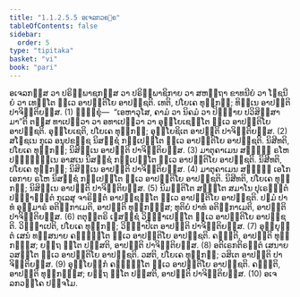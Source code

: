 ```yaml
---
title: "1.1.2.5.5 ອເຈລກວຄ຺ຄ"
tableOfContents: false
sidebar:
  order: 5
type: "tipitaka"
basket: "vi"
book: "pari"
---
```



<DynamicBreadcrumb />

<Division number="169" book="pari">

<Paragraph number="429" book="pari">
ອເຈລກສ຺ສ ວາ ປຣິພ຺ພາຊກສ຺ສ ວາ ປຣິພ຺ພາຊິກາຍ ວາ ສຫຕ຺ຖາ ຂາທນີຍໍ ວາ ໂຠຊນີຍໍ ວາ ເທນ຺ໂຕ ທ຺ເວ ອາປຕ຺ຕິໂຍ ອາປຊ຺ຊຕິ. ເທຕິ, ປໂຍເຄ ທຸກ຺ກຏໍ; ທິນ຺ເນ ອາປຕ຺ຕິ ປາຈິຕ຺ຕິຍສ຺ສ. (1)
</Paragraph>

<Paragraph number="430" book="pari">
ຠິກ຺ຂຸໍ—  “ເອຫາວຸໂສ, ຄາມໍ ວາ ນິຄມໍ ວາ ປິຓ຺ຑາຍ ປວິສິສ຺ສາມາ”ຕິ ຕສ຺ສ ທາເປຕ຺ວາ ວາ ອທາເປຕ຺ວາ ວາ ອຸຍ຺ໂຍເຊນ຺ໂຕ ທ຺ເວ ອາປຕ຺ຕິໂຍ ອາປຊ຺ຊຕິ. ອຸຍ຺ໂຍເຊຕິ, ປໂຍເຄ ທຸກ຺ກຏໍ; ອຸຍ຺ໂຍຊິເຕ ອາປຕ຺ຕິ ປາຈິຕ຺ຕິຍສ຺ສ. (2)
</Paragraph>

<Paragraph number="431" book="pari">
ສໂຠຊເນ ກຸເລ ອນຸປຂຊ຺ຊ ນິສຊ຺ຊໍ ກປ຺ເປນ຺ໂຕ ທ຺ເວ ອາປຕ຺ຕິໂຍ ອາປຊ຺ຊຕິ. ນິສີທຕິ, ປໂຍເຄ ທຸກ຺ກຏໍ; ນິສິນ຺ເນ ອາປຕ຺ຕິ ປາຈິຕ຺ຕິຍສ຺ສ. (3)
</Paragraph>

<Paragraph number="432" book="pari">
ມາຕຸຄາເມນ ສທ຺ຘິໍ ຣໂຫ ປຏິຈ຺ຉນ຺ເນ ອາສເນ ນິສຊ຺ຊໍ ກປ຺ເປນ຺ໂຕ ທ຺ເວ ອາປຕ຺ຕິໂຍ ອາປຊ຺ຊຕິ. ນິສີທຕິ, ປໂຍເຄ ທຸກ຺ກຏໍ; ນິສິນ຺ເນ ອາປຕ຺ຕິ ປາຈິຕ຺ຕິຍສ຺ສ. (4)
</Paragraph>

<Paragraph number="433" book="pari">
ມາຕຸຄາເມນ ສທ຺ຘິໍ ເອໂກ ເອກາຍ ຣໂຫ ນິສຊ຺ຊໍ ກປ຺ເປນ຺ໂຕ ທ຺ເວ ອາປຕ຺ຕິໂຍ ອາປຊ຺ຊຕິ. ນິສີທຕິ, ປໂຍເຄ ທຸກ຺ກຏໍ; ນິສິນ຺ເນ ອາປຕ຺ຕິ ປາຈິຕ຺ຕິຍສ຺ສ. (5)
</Paragraph>

<Paragraph number="434" book="pari">
ນິມນ຺ຕິໂຕ ສຠຕ຺ໂຕ ສມາໂນ ປຸເຣຠຕ຺ຕໍ ປຈ຺ຉາຠຕ຺ຕໍ ກຸເລສຸ ຈາຣິຕ຺ຕໍ ອາປຊ຺ຊນ຺ໂຕ ທ຺ເວ ອາປຕ຺ຕິໂຍ ອາປຊ຺ຊຕິ. ປຐມໍ ປາທໍ ອຸມ຺ມາຣໍ ອຕິກ຺ກາເມຕິ, ອາປຕ຺ຕິ ທຸກ຺ກຏສ຺ສ; ທຸຕິຍໍ ປາທໍ ອຕິກ຺ກາເມຕິ, ອາປຕ຺ຕິ ປາຈິຕ຺ຕິຍສ຺ສ. (6)
</Paragraph>

<Paragraph number="435" book="pari">
ຕຕຸຕ຺ຕຣິ ເຠສຊ຺ຊໍ ວິຎ຺ຎາເປນ຺ໂຕ ທ຺ເວ ອາປຕ຺ຕິໂຍ ອາປຊ຺ຊຕິ. ວິຎ຺ຎາເປຕິ, ປໂຍເຄ ທຸກ຺ກຏໍ; ວິຎ຺ຎາປິເຕ ອາປຕ຺ຕິ ປາຈິຕ຺ຕິຍສ຺ສ. (7)
</Paragraph>

<Paragraph number="436" book="pari">
ອຸຍ຺ຍຸຕ຺ຕໍ ເສນໍ ທສ຺ສນາຍ ຄຈ຺ຉນ຺ໂຕ ທ຺ເວ ອາປຕ຺ຕິໂຍ ອາປຊ຺ຊຕິ. ຄຈ຺ຉຕິ, ອາປຕ຺ຕິ ທຸກ຺ກຏສ຺ສ; ຍຕ຺ຖ ຐິໂຕ ປສ຺ສຕິ, ອາປຕ຺ຕິ ປາຈິຕ຺ຕິຍສ຺ສ. (8)
</Paragraph>

<Paragraph number="437" book="pari">
ອຕິເຣກຕິຣຕ຺ຕໍ ເສນາຍ ວສນ຺ໂຕ ທ຺ເວ ອາປຕ຺ຕິໂຍ ອາປຊ຺ຊຕິ. ວສຕິ, ປໂຍເຄ ທຸກ຺ກຏໍ; ວສິເຕ ອາປຕ຺ຕິ ປາຈິຕ຺ຕິຍສ຺ສ. (9)
</Paragraph>

<Paragraph number="438" book="pari">
ອຸຍ຺ໂຍຘິກໍ ຄຈ຺ຉນ຺ໂຕ ທ຺ເວ ອາປຕ຺ຕິໂຍ ອາປຊ຺ຊຕິ. ຄຈ຺ຉຕິ, ອາປຕ຺ຕິ ທຸກ຺ກຏສ຺ສ; ຍຕ຺ຖ ຐິໂຕ ປສ຺ສຕິ, ອາປຕ຺ຕິ ປາຈິຕ຺ຕິຍສ຺ສ. (10)

</Paragraph>
</Division>

<Paragraph number="439" type="center" book="pari">
ອເຈລກວຄ຺ໂຄ ປຎ຺ຈໂມ.
</Paragraph>